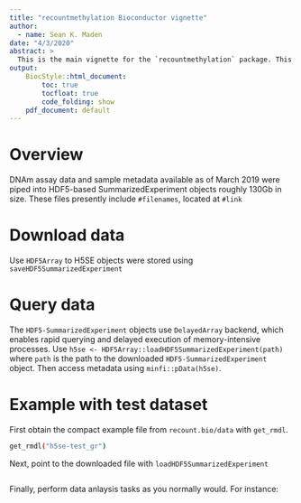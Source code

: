 ```yaml
---
title: "recountmethylation Bioconductor vignette"
author: 
  - name: Sean K. Maden
date: "4/3/2020"
abstract: > 
  This is the main vignette for the `recountmethylation` package. This shows how to obtain and work with HDF5-SummarizedExperiment data, comprising of DNAm assay data and sample metadata from 35,000 samples.
output:
    BiocStyle::html_document:
        toc: true
        tocfloat: true
        code_folding: show
    pdf_document: default
---
```


# Overview

DNAm assay data and sample metadata available as of March 2019 were 
piped into HDF5-based SummarizedExperiment objects roughly 130Gb in size.
These files presently include `#filenames`, located at `#link`

# Download data
Use `HDF5Array` to 
H5SE objects were stored using `saveHDF5SummarizedExperiment`

# Query data

The `HDF5-SummarizedExperiment` objects use `DelayedArray` backend,
which enables rapid querying and delayed execution of memory-intensive processes.
Use `h5se <- HDF5Array::loadHDF5SummarizedExperiment(path)` where `path` is the path to the
downloaded `HDF5-SummarizedExperiment` object. Then access metadata using `minfi::pData(h5se)`.

# Example with test dataset

First obtain the compact example file from `recount.bio/data` with `get_rmdl`.

```bash
get_rmdl("h5se-test_gr")
```

Next, point to the downloaded file with `loadHDF5SummarizedExperiment`

```r
```

Finally, perform data anlaysis tasks as you normally would. For instance:

```r
```








